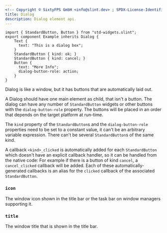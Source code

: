 ```yaml
---
<!-- Copyright © SixtyFPS GmbH <info@slint.dev> ; SPDX-License-Identifier: MIT -->
title: Dialog
description: Dialog element api.
---
```


<CodeSnippetMD imagePath="/src/assets/generated/dialog-example.png"  imageWidth="200" imageHeight="100"  imageAlt='dialog example'>

```slint title="dialog-example.slint" playground
import { StandardButton, Button } from "std-widgets.slint";
export component Example inherits Dialog {
    Text {
      text: "This is a dialog box";
    }
    StandardButton { kind: ok; }
    StandardButton { kind: cancel; }
    Button {
      text: "More Info";
      dialog-button-role: action;
    }
}
```
</CodeSnippetMD>

Dialog is like a window, but it has buttons that are automatically laid out.

A Dialog should have one main element as child, that isn't a button.
The dialog can have any number of `StandardButton` widgets or other buttons
with the `dialog-button-role` property.
The buttons will be placed in an order that depends on the target platform at run-time.

The `kind` property of the `StandardButton`s and the `dialog-button-role` properties need to be set to a constant value, it can't be an arbitrary variable expression.
There can't be several `StandardButton`s of the same kind.

A callback `<kind>_clicked` is automatically added for each `StandardButton` which doesn't have an explicit
callback handler, so it can be handled from the native code: For example if there is a button of kind `cancel`,
a `cancel_clicked` callback will be added.
Each of these automatically-generated callbacks is an alias for the `clicked` callback of the associated `StandardButton`.

### `icon`
<SlintProperty propName="icon" typeName="image">  
The window icon shown in the title bar or the task bar on window managers supporting it.
</SlintProperty>

 
### `title`
<SlintProperty propName="icon" typeName="string"> 
The window title that is shown in the title bar.
</SlintProperty>
